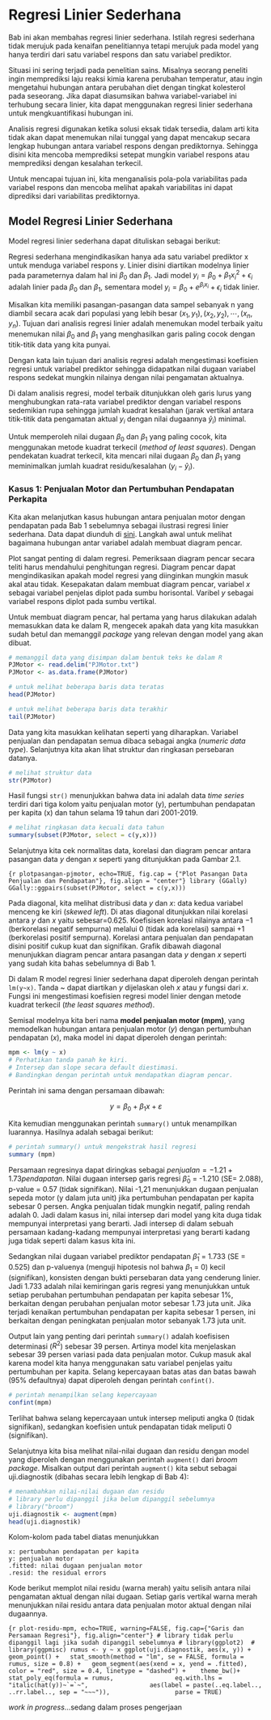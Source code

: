 # Regresi Linier Sederhana 

Bab ini akan membahas regresi linier sederhana. Istilah regresi sederhana tidak merujuk pada kenaifan penelitiannya tetapi merujuk pada model yang hanya terdiri dari satu variabel respons dan satu variabel prediktor.

Situasi ini sering terjadi pada penelitian sains. Misalnya seorang peneliti ingin memprediksi laju reaksi kimia karena perubahan temperatur, atau ingin mengetahui hubungan antara perubahan diet dengan tingkat kolesterol pada seseorang. Jika dapat diasumsikan bahwa variabel-variabel ini terhubung secara linier, kita dapat menggunakan regresi linier sederhana untuk mengkuantifikasi hubungan ini.

Analisis regresi digunakan ketika solusi eksak tidak tersedia, dalam arti kita tidak akan dapat menemukan nilai tunggal yang dapat mencakup secara lengkap hubungan antara variabel respons dengan prediktornya. Sehingga disini kita mencoba memprediksi setepat mungkin variabel respons atau memprediksi dengan kesalahan terkecil.

Untuk mencapai tujuan ini, kita menganalisis pola-pola variabilitas pada variabel respons dan mencoba melihat apakah variabilitas ini dapat diprediksi dari variabilitas prediktornya.

## Model Regresi Linier Sederhana 

Model regresi linier sederhana dapat dituliskan sebagai berikut:

\begin{equation} 
y_i=\beta_0 + \beta_1x_i+ \epsilon_i
(\#eq:persamaan-umum)
\end{equation}

Regresi sederhana mengindikasikan hanya ada satu variabel prediktor x untuk menduga variabel respons y. Linier disini diartikan modelnya linier pada parameternya dalam hal ini $\beta_0$ dan $\beta_1$. Jadi model $y_i = \beta_0 + \beta_1{x_i}^2 + \epsilon_i$ adalah linier pada $\beta_0$ dan $\beta_1$, sementara model $y_i = \beta_0 + e^{\beta_ix_i} + \epsilon_i$ tidak linier.

Misalkan kita memiliki pasangan-pasangan data sampel sebanyak n yang diambil secara acak dari populasi yang lebih besar $(x_1,y_1), (x_2,y_2), ⋯, (x_n,y_n)$. Tujuan dari analisis regresi linier adalah menemukan model terbaik yaitu menemukan nilai $\beta_0$ and $\beta_1$ yang menghasilkan garis paling cocok dengan titik-titik data yang kita punyai. 

Dengan kata lain tujuan dari analisis regresi adalah mengestimasi koefisien regresi untuk variabel prediktor sehingga didapatkan nilai dugaan variabel respons sedekat mungkin nilainya dengan nilai pengamatan aktualnya. 

Di dalam analisis regresi, model terbaik ditunjukkan oleh garis lurus yang menghubungkan rata-rata variabel prediktor dengan variabel respons sedemikian rupa sehingga jumlah kuadrat kesalahan (jarak vertikal antara titik-titik data pengamatan aktual $y_i$ dengan nilai dugaannya $\hat y_i$) minimal. 

Untuk memperoleh nilai dugaan $\beta_0$ dan $\beta_1$ yang paling cocok, kita menggunakan metode kuadrat terkecil (*method of least squares*). Dengan pendekatan kuadrat terkecil, kita mencari nilai dugaan $\beta_0$ dan $\beta_1$ yang meminimalkan jumlah kuadrat residu/kesalahan ($y_i-\hat y_i$).

### Kasus 1: Penjualan Motor dan Pertumbuhan Pendapatan Perkapita

Kita akan melanjutkan kasus hubungan antara penjualan motor dengan pendapatan pada Bab 1 sebelumnya sebagai ilustrasi regresi linier sederhana. Data dapat diunduh di [sini](https://drive.google.com/file/d/1Aa6A0KkXXINoDkdNJSnYUY5Y0E1xnrOb/view?usp=sharing). Langkah awal untuk melihat bagaimana hubungan antar variabel adalah membuat diagram pencar.

Plot sangat penting di dalam regresi. Pemeriksaan diagram pencar secara teliti harus mendahului penghitungan regresi. Diagram pencar dapat mengindikasikan apakah model regresi yang diinginkan mungkin masuk akal atau tidak. Kesepakatan dalam membuat diagram pencar, variabel $x$ sebagai variabel penjelas diplot pada sumbu horisontal. Varibel $y$ sebagai variabel respons diplot pada sumbu vertikal. 

Untuk membuat diagram pencar, hal pertama yang harus dilakukan adalah memasukkan data ke dalam R, mengecek apakah data yang kita masukkan sudah betul dan memanggil *package* yang relevan dengan model yang akan dibuat.

```r
# memanggil data yang disimpan dalam bentuk teks ke dalam R
PJMotor <- read.delim("PJMotor.txt") 
PJMotor <- as.data.frame(PJMotor)

```

```r
# untuk melihat beberapa baris data teratas
head(PJMotor) 
```

```r
# untuk melihat beberapa baris data terakhir
tail(PJMotor) 
```

Data yang kita masukkan kelihatan seperti yang diharapkan. Variabel penjualan dan pendapatan semua dibaca sebagai angka (*numeric data type*). Selanjutnya kita akan lihat struktur dan ringkasan persebaran datanya.  

```r
# melihat struktur data
str(PJMotor)
```
Hasil fungsi ```str()``` menunjukkan bahwa data ini adalah data *time series* terdiri dari tiga kolom yaitu penjualan motor (y), pertumbuhan pendapatan per kapita (x) dan tahun selama 19 tahun dari 2001-2019. 

```r
# melihat ringkasan data kecuali data tahun
summary(subset(PJMotor, select = c(y,x)))
```

Selanjutnya kita cek normalitas data, korelasi dan diagram pencar antara pasangan data $y$ dengan $x$ seperti yang ditunjukkan pada Gambar 2.1. 

```{r plotpasangan-pjmotor, echo=TRUE, fig.cap = {"Plot Pasangan Data Penjualan dan Pendapatan"}, fig.align = "center"}
library (GGally)
GGally::ggpairs(subset(PJMotor, select = c(y,x)))
```

Pada diagonal, kita melihat distribusi data $y$ dan $x$: data kedua variabel menceng ke kiri (*skewed left*). Di atas diagonal ditunjukkan nilai korelasi antara $y$ dan $x$ yaitu sebesar=0.625. Koefisisen korelasi nilainya antara −1 (berkorelasi negatif sempurna) melalui 0 (tidak ada korelasi) sampai +1 (berkorelasi positif sempurna). Korelasi antara penjualan dan pendapatan disini positif cukup kuat dan signifikan. Grafik dibawah diagonal menunjukkan diagram pencar antara pasangan data $y$ dengan $x$ seperti yang sudah kita bahas sebelumnya di Bab 1.

Di dalam R model regresi linier sederhana dapat diperoleh dengan perintah ```lm(y~x)```. Tanda ~ dapat diartikan $y$ dijelaskan oleh $x$ atau $y$ fungsi dari $x$. Fungsi ini mengestimasi koefisien regresi model linier dengan metode kuadrat terkecil (*the least squares method*). 

Semisal modelnya kita beri nama **model penjualan motor (mpm)**, yang memodelkan hubungan antara penjualan motor ($y$) dengan pertumbuhan pendapatan ($x$), maka model ini dapat diperoleh dengan perintah:

```r
mpm <- lm(y ~ x)
# Perhatikan tanda panah ke kiri. 
# Intersep dan slope secara default diestimasi. 
# Bandingkan dengan perintah untuk mendapatkan diagram pencar. 
```

Perintah ini sama dengan persamaan dibawah:

$$ y = β_0 + β_1x + ε $$

Kita kemudian menggunakan perintah ```summary()``` untuk menampilkan luarannya. Hasilnya adalah sebagai berikut:

```r
# perintah summary() untuk mengekstrak hasil regresi
summary (mpm) 
```

Persamaan regresinya dapat diringkas sebagai $penjualan=-1.21+1.73pendapatan$. Nilai dugaan intersep garis regresi $\hat \beta_0$ = -1.210 (SE= 2.088), p-value = 0.57 (tidak signifikan). Nilai -1,21 menunjukkan dugaan penjualan sepeda motor (y dalam juta unit) jika pertumbuhan pendapatan per kapita sebesar 0 persen. Angka penjualan tidak mungkin negatif, paling rendah adalah 0. Jadi dalam kasus ini, nilai intersep dari model yang kita duga tidak mempunyai interpretasi yang berarti. Jadi intersep di dalam sebuah persamaan kadang-kadang mempunyai interpretasi yang berarti kadang juga tidak seperti dalam kasus kita ini. 

Sedangkan nilai dugaan variabel prediktor pendapatan $\hat \beta_1$ = 1.733 (SE = 0.525) dan p-valuenya (menguji hipotesis nol bahwa $\beta_1$ = 0) kecil (signifikan), konsisten dengan bukti persebaran data yang cenderung linier. Jadi 1.733 adalah nilai kemiringan garis regresi yang menunjukkan untuk setiap perubahan pertumbuhan pendapatan per kapita sebesar 1%, berkaitan dengan perubahan penjualan motor sebesar 1.73 juta unit. Jika terjadi kenaikan pertumbuhan pendapatan per kapita sebesar 1 persen, ini berkaitan dengan peningkatan penjualan motor sebanyak 1.73 juta unit. 

Output lain yang penting dari perintah ```summary()``` adalah koefisisen determinasi ($R^2$) sebesar 39 persen. Artinya model kita menjelaskan sebesar 39 persen variasi pada data penjualan motor. Cukup masuk akal karena model kita hanya menggunakan satu variabel penjelas yaitu pertumbuhan per kapita. Selang kepercayaan batas atas dan batas bawah (95% defaultnya) dapat diperoleh dengan perintah ```confint()```.

```r
# perintah menampilkan selang kepercayaan
confint(mpm)
```

Terlihat bahwa selang kepercayaan untuk intersep meliputi angka 0 (tidak signifikan), sedangkan koefisien untuk pendapatan tidak meliputi 0 (signifikan).

Selanjutnya kita bisa melihat nilai-nilai dugaan dan residu dengan model yang diperoleh dengan menggunakan perintah ```augment()``` dari *broom package*. Misalkan output dari perintah ```augment()``` kita sebut sebagai uji.diagnostik (dibahas secara lebih lengkap di Bab 4): 

```r
# menambahkan nilai-nilai dugaan dan residu
# library perlu dipanggil jika belum dipanggil sebelumnya
# library("broom") 
uji.diagnostik <- augment(mpm)
head(uji.diagnostik)
```

Kolom-kolom pada tabel diatas menunjukkan

    x: pertumbuhan pendapatan per kapita
    y: penjualan motor
    .fitted: nilai dugaan penjualan motor
    .resid: the residual errors

Kode berikut memplot nilai residu (warna merah) yaitu selisih antara nilai pengamatan aktual dengan nilai dugaan. Setiap garis vertikal warna merah menunjukkan nilai residu antara data penjualan motor aktual dengan nilai dugaannya.

```{r plot-residu-mpm, echo=TRUE, warning=FALSE, fig.cap={"Garis dan Persamaan Regresi"}, fig.align="center"}
# library tidak perlu dipanggil lagi jika sudah dipanggil sebelumnya
# library(ggplot2) 
# library(ggpmisc)
rumus <- y ~ x
ggplot(uji.diagnostik, aes(x, y)) +
  geom_point() +
  stat_smooth(method = "lm", se = FALSE, formula = rumus, size = 0.8) +
  geom_segment(aes(xend = x, yend = .fitted), color = "red", size = 0.4, linetype = "dashed") + 
  theme_bw()+
   stat_poly_eq(formula = rumus,
                eq.with.lhs = "italic(hat(y))~`=`~",
                aes(label = paste(..eq.label.., ..rr.label.., sep = "~~~")), 
                parse = TRUE) 
```



::: {.rmdnote}
*work in progress*...sedang dalam proses pengerjaan
:::
